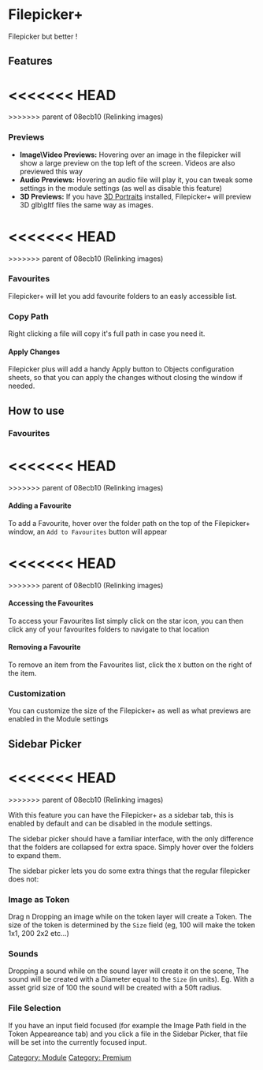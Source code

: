 
# Filepicker+

Filepicker but better !


## Features
<<<<<<< HEAD
<ImageButBetter src="/..public/images/Filepicker/Fppwindow.png" alt="Filepicker+ Window" width={2000} height={2000} className={styles.wikiimage}/>
=======
<ImageButBetter src="/..public/images/Filepicker/Fppwindow.png" alt="Filepicker+ Window" width={2000} height={2000} className={styles.wikiimage}/>
>>>>>>> parent of 08ecb10 (Relinking images)

### Previews

- **Image\\Video Previews:** Hovering over an image in the filepicker
  will show a large preview on the top left of the screen. Videos are
  also previewed this way
- **Audio Previews:** Hovering an audio file will play it, you can
  tweak some settings in the module settings (as well as disable this
  feature)
- **3D Previews:** If you have [3D Portraits](../3D/3D-Portraits)
  installed, Filepicker+ will preview 3D glb\\gltf files the same way
  as images.

<<<<<<< HEAD
<ImageButBetter src="/..public/images/Filepicker/Fppapply.png" alt="Apply Button" width={2000} height={2000} className={styles.wikiimage}/>
=======
<ImageButBetter src="/..public/images/Filepicker/Fppapply.png" alt="Apply Button" width={2000} height={2000} className={styles.wikiimage}/>
>>>>>>> parent of 08ecb10 (Relinking images)


### Favourites

Filepicker+ will let you add favourite folders to an easly accessible
list.

### Copy Path

Right clicking a file will copy it's full path in case you need it.

#### Apply Changes

Filepicker plus will add a handy Apply button to Objects configuration
sheets, so that you can apply the changes without closing the window if
needed.

## How to use

### Favourites

<<<<<<< HEAD
<ImageButBetter src="/..public/images/Filepicker/Fppaddfav.png" alt="Add Favourite Button" width={2000} height={2000} className={styles.wikiimage}/>
=======
<ImageButBetter src="/..public/images/Filepicker/Fppaddfav.png" alt="Add Favourite Button" width={2000} height={2000} className={styles.wikiimage}/>
>>>>>>> parent of 08ecb10 (Relinking images)

#### Adding a Favourite

To add a Favourite, hover over the folder path on the top of the
Filepicker+ window, an `Add to Favourites` button will appear

<<<<<<< HEAD
<ImageButBetter src="/..public/images/Filepicker/Fppfavlist.png" alt="Favourites List" width={2000} height={2000} className={styles.wikiimage}/>
=======
<ImageButBetter src="/..public/images/Filepicker/Fppfavlist.png" alt="Favourites List" width={2000} height={2000} className={styles.wikiimage}/>
>>>>>>> parent of 08ecb10 (Relinking images)

#### Accessing the Favourites

To access your Favourites list simply click on the star icon, you can
then click any of your favourites folders to navigate to that location

#### Removing a Favourite

To remove an item from the Favourites list, click the `X` button on the
right of the item.

### Customization

You can customize the size of the Filepicker+ as well as what previews
are enabled in the Module settings


## Sidebar Picker
<<<<<<< HEAD
<ImageButBetter src="/..public/images/Filepicker/Sidebarpicker.png" alt="Sidebar Picker" width={2000} height={2000} className={styles.wikiimage}/>
=======
<ImageButBetter src="/..public/images/Filepicker/Sidebarpicker.png" alt="Sidebar Picker" width={2000} height={2000} className={styles.wikiimage}/>
>>>>>>> parent of 08ecb10 (Relinking images)

With this feature you can have the Filepicker+ as a sidebar tab, this is
enabled by default and can be disabled in the module settings.

The sidebar picker should have a familiar interface, with the only
difference that the folders are collapsed for extra space. Simply hover
over the folders to expand them.

The sidebar picker lets you do some extra things that the regular
filepicker does not:

### Image as Token

Drag n Dropping an image while on the token layer will create a Token.
The size of the token is determined by the `Size` field (eg, 100 will
make the token 1x1, 200 2x2 etc...)

### Sounds

Dropping a sound while on the sound layer will create it on the scene,
The sound will be created with a Diameter equal to the `Size` (in
units). Eg. With a asset grid size of 100 the sound will be created with
a 50ft radius.

### File Selection

If you have an input field focused (for example the Image Path field in
the Token Appeareance tab) and you click a file in the Sidebar Picker,
that file will be set into the currently focused input.

[Category: Module](Category:_Module 'wikilink') [Category:
Premium](Category:_Premium 'wikilink')
